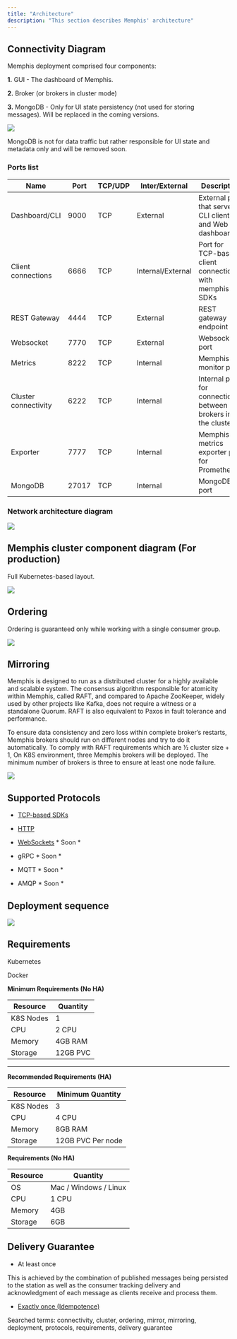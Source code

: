 ```yaml
---
title: "Architecture"
description: "This section describes Memphis' architecture"
---
```


## Connectivity Diagram

Memphis deployment comprised four components:

**1.** GUI - The dashboard of Memphis.

**2.** Broker (or brokers in cluster mode)

**3.** MongoDB - Only for UI state persistency (not used for storing messages).
Will be replaced in the coming versions.

![](/memphis/images/connectivity-diagram.jpeg)

MongoDB is not for data traffic but rather responsible for UI state and metadata
only and will be removed soon.

### Ports list

| Name                 | Port  | TCP/UDP | Inter/External    | Description                                                    |
| -------------------- | ----- | ------- | ----------------- | -------------------------------------------------------------- |
| Dashboard/CLI        | 9000  | TCP     | External          | External port that serve CLI clients and Web UI dashboard      |
| Client connections   | 6666  | TCP     | Internal/External | Port for TCP-based client connections with memphis SDKs        |
| REST Gateway         | 4444  | TCP     | External          | REST gateway endpoint                                          |
| Websocket            | 7770  | TCP     | External          | Websocket port                                                 |
| Metrics              | 8222  | TCP     | Internal          | Memphis monitor port                                           |
| Cluster connectivity | 6222  | TCP     | Internal          | Internal port for connectiovity between brokers in the cluster |
| Exporter             | 7777  | TCP     | Internal          | Memphis metrics exporter port for Prometheus                   |
| MongoDB              | 27017 | TCP     | Internal          | MongoDB port                                                   |

### Network architecture diagram

![](/memphis/images/memphis-port-diagram.png)

## Memphis cluster component diagram (For production)

Full Kubernetes-based layout.

![](/memphis/images/memphis-architecture.jpg)

## Ordering

Ordering is guaranteed only while working with a single consumer group.

![](/memphis/images/ordering.jpeg)

## Mirroring

Memphis is designed to run as a distributed cluster for a highly available and
scalable system. The consensus algorithm responsible for atomicity within
Memphis, called RAFT, and compared to Apache ZooKeeper, widely used by other
projects like Kafka, does not require a witness or a standalone Quorum. RAFT is
also equivalent to Paxos in fault tolerance and performance.

To ensure data consistency and zero loss within complete broker’s restarts,
Memphis brokers should run on different nodes and try to do it automatically. To
comply with RAFT requirements which are ½ cluster size + 1, On K8S environment,
three Memphis brokers will be deployed. The minimum number of brokers is three
to ensure at least one node failure.

![](/memphis/images/replications.jpeg)

## Supported Protocols

- [TCP-based SDKs](/sdks-and-protocols/nats)

- [HTTP](https://github.com/memphisdev/memphis-http-proxy)

- [WebSockets](https://github.com/orgs/memphisdev/projects/2/views/1?pane=issue&itemId=14008452) \*
  Soon \*

- gRPC \* Soon \*

- MQTT \* Soon \*

- AMQP \* Soon \*

## Deployment sequence

![](/memphis/images/Deployment-process.jpg)

## Requirements

Kubernetes

Docker

**Minimum Requirements (No HA)**

| Resource  | Quantity |
| --------- | -------- |
| K8S Nodes | 1        |
| CPU       | 2 CPU    |
| Memory    | 4GB RAM  |
| Storage   | 12GB PVC |

---

**Recommended Requirements (HA)**

| Resource  | Minimum Quantity  |
| --------- | ----------------- |
| K8S Nodes | 3                 |
| CPU       | 4 CPU             |
| Memory    | 8GB RAM           |
| Storage   | 12GB PVC Per node |

**Requirements (No HA)**

| Resource | Quantity              |
| -------- | --------------------- |
| OS       | Mac / Windows / Linux |
| CPU      | 1 CPU                 |
| Memory   | 4GB                   |
| Storage  | 6GB                   |

## Delivery Guarantee

- At least once

This is achieved by the combination of published messages being persisted to the
station as well as the consumer tracking delivery and acknowledgment of each
message as clients receive and process them.

- [Exactly once (Idempotence)](/memphis/concepts/idempotency)

Searched terms: connectivity, cluster, ordering, mirror, mirroring, deployment,
protocols, requirements, delivery guarantee
